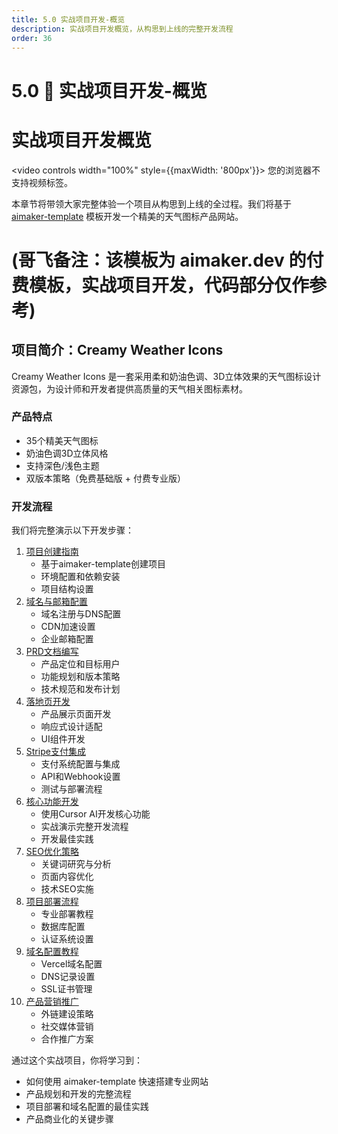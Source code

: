 ```yaml
---
title: 5.0 实战项目开发-概览
description: 实战项目开发概览，从构思到上线的完整开发流程
order: 36
---
```


# 5.0 🎯 实战项目开发-概览

# 实战项目开发概览

<video controls width="100%" style={{maxWidth: '800px'}}>
  <source src="https://minio.xiaofeng.show/ai-code/5.0.mp4" type="video/mp4" />
  您的浏览器不支持视频标签。
</video>

本章节将带领大家完整体验一个项目从构思到上线的全过程。我们将基于 [aimaker-template](https://demo.aimaker.dev/) 模板开发一个精美的天气图标产品网站。

# (哥飞备注：该模板为 aimaker.dev 的付费模板，实战项目开发，代码部分仅作参考)

## 项目简介：Creamy Weather Icons

Creamy Weather Icons 是一套采用柔和奶油色调、3D立体效果的天气图标设计资源包，为设计师和开发者提供高质量的天气相关图标素材。

### 产品特点

- 35个精美天气图标
- 奶油色调3D立体风格
- 支持深色/浅色主题
- 双版本策略（免费基础版 + 付费专业版）

### 开发流程

我们将完整演示以下开发步骤：

1. [项目创建指南](https://new.web.cafe/tutorial/detail/n7hpwnf49v)
    - 基于aimaker-template创建项目
    - 环境配置和依赖安装
    - 项目结构设置
2. [域名与邮箱配置](https://new.web.cafe/tutorial/detail/yv0jmyyv4d)
    - 域名注册与DNS配置
    - CDN加速设置
    - 企业邮箱配置
3. [PRD文档编写](https://new.web.cafe/tutorial/detail/maqozq6qfp)
    - 产品定位和目标用户
    - 功能规划和版本策略
    - 技术规范和发布计划
4. [落地页开发](https://new.web.cafe/tutorial/detail/jqe05gf83u)
    - 产品展示页面开发
    - 响应式设计适配
    - UI组件开发
5. [Stripe支付集成](https://new.web.cafe/tutorial/detail/h1po1vth8u)
    - 支付系统配置与集成
    - API和Webhook设置
    - 测试与部署流程
6. [核心功能开发](https://new.web.cafe/tutorial/detail/k3fxgsxtwu)
    - 使用Cursor AI开发核心功能
    - 实战演示完整开发流程
    - 开发最佳实践
7. [SEO优化策略](https://new.web.cafe/tutorial/detail/if8ls06pcd)
    - 关键词研究与分析
    - 页面内容优化
    - 技术SEO实施
8. [项目部署流程](https://new.web.cafe/tutorial/detail/6882w8esd0)
    - 专业部署教程
    - 数据库配置
    - 认证系统设置
9. [域名配置教程](https://new.web.cafe/tutorial/detail/j07cmlt0qo)
    - Vercel域名配置
    - DNS记录设置
    - SSL证书管理
10. [产品营销推广](https://new.web.cafe/tutorial/detail/fr9zxp7el2)
    - 外链建设策略
    - 社交媒体营销
    - 合作推广方案

通过这个实战项目，你将学习到：

- 如何使用 aimaker-template 快速搭建专业网站
- 产品规划和开发的完整流程
- 项目部署和域名配置的最佳实践
- 产品商业化的关键步骤 